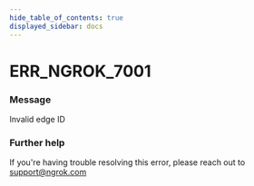 ```yaml
---
hide_table_of_contents: true
displayed_sidebar: docs
---
```



# ERR_NGROK_7001

### Message

Invalid edge ID

<ErrorDetails error="err_ngrok_7001" />

### Further help

If you're having trouble resolving this error, please reach out to [support@ngrok.com](mailto:support@ngrok.com?subject=Help%20with%20ERR_NGROK_7001)
